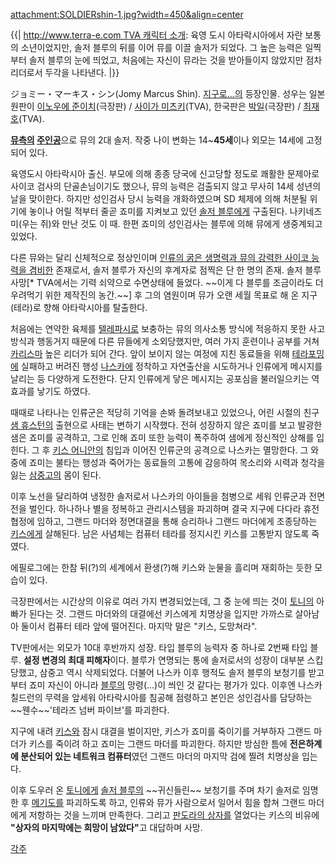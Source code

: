 attachment:SOLDIERshin-1.jpg?width=450&align=center

{{|
[[http://www.terra-e.com TVA 캐릭터 소개]]: 육영 도시 아타락시아에서 자란 보통의 소년이었지만, 솔저 블루의 뒤를 이어 뮤를 이끌 솔저가 되었다. 그 높은 능력은 일찍부터 솔저 블루의 눈에 띄었고, 처음에는 자신이 뮤라는 것을 받아들이지 않았지만 점차 리더로서 두각을 나타낸다.
|}}

ジョミー・マーキス・シン(Jomy Marcus Shin). [[지구로...]]의 등장인물. 성우는 일본 원판이 [[이노우에 준이치]](극장판) / [[사이가 미츠키]](TVA), 한국판은 [[박일]](극장판) / [[최재호]](TVA).

'''[[뮤]]측의 [[주인공]]'''으로 뮤의 2대 솔저. 작중 나이 변화는 14~'''45세'''이나 외모는 14세에 고정되어 있다.

육영도시 아타락시아 출신. 부모에 의해 종종 당국에 신고당할 정도로 쾌활한 문제아로 사이코 검사의 단골손님이기도 했으나, 뮤의 능력은 검출되지 않고 무사히 14세 성년의 날을 맞이한다. 하지만 성인검사 당시 능력을 개화하였으며 SD 체제에 의해 처분될 위기에 놓이나 어릴 적부터 줄곧 죠미를 지켜보고 있던 [[솔저 블루]]에게 구출된다. 나키네즈미(우는 쥐)와 만난 것도 이 때. 한편 죠미의 성인검사는 블루에 의해 뮤에게 생중계되고 있었다.

다른 뮤와는 달리 신체적으로 정상인이며 [[주인공 보정|인류의 굵은 생명력과 뮤의 강력한 사이코 능력을 겸비]]한 존재로서, 솔저 블루가 자신의 후계자로 점찍은 단 한 명의 존재. 솔저 블루 사망[* TVA에서는 기력 쇠약으로 수면상태에 들었다. ~~이게 다 블루를 조금이라도 더 우려먹기 위한 제작진의 농간.~~] 후 그의 염원이며 뮤가 오랜 세월 목표로 해 온 지구(테라)로 향해 아타락시아를 탈출한다.

처음에는 연약한 육체를 [[텔레파시]]로 보충하는 뮤의 의사소통 방식에 적응하지 못한 사고방식과 행동거지 때문에 다른 뮤들에게 소외당했지만, 여러 가지 훈련이나 공부를 거쳐 [[카리스마]] 높은 리더가 되어 간다. 앞이 보이지 않는 여정에 지친 동료들을 위해 [[테라포밍]]에 실패하고 버려진 행성 [[나스카]]에 정착하고 자연출산을 시도하거나 인류에게 메시지를 날리는 등 다양하게 도전한다. 단지 인류에게 닿은 메시지는 공포심을 불러일으키는 역효과를 낳기도 하였다.

때때로 나타나는 인류군은 적당히 기억을 손봐 돌려보내고 있었으나, 어린 시절의 친구 [[샘 휴스턴]]의 출현으로 사태는 변하기 시작했다. 전혀 성장하지 않은 죠미를 보고 발광한 샘은 죠미를 공격하고, 그로 인해 죠미 또한 능력이 폭주하여 샘에게 정신적인 상해를 입힌다. 그 후 [[키스 어니안]]의 침입과 이어진 인류군의 공격으로 나스카는 멸망한다. 그 와중에 죠미는 불타는 행성과 죽어가는 동료들의 고통에 감응하여 목소리와 시력과 청각을 잃는 [[삼중고]]의 몸이 된다.

이후 노선을 달리하여 냉정한 솔저로서 나스카의 아이들을 첨병으로 세워 인류군과 전면전을 벌인다. 하나하나 별을 정복하고 관리시스템을 파괴하며 결국 지구에 다다라 휴전협정에 임하고, 그랜드 마더와 정면대결을 통해 승리하나 그랜드 마더에게 조종당하는 [[키스 어니안|키스]]에게 살해된다. 남은 사념체는 컴퓨터 테라를 정지시킨 키스를 고통받지 않도록 죽였다.

에필로그에는 한참 뒤(?)의 세계에서 환생(?)해 키스와 눈물을 흘리며 재회하는 듯한 모습이 있다.

극장판에서는 시간상의 이유로 여러 가지 변경되었는데, 그 중 눈에 띄는 것이 [[토니(지구로...)|토니]]의 아빠가 된다는 것. 그랜드 마더와의 대결에선 키스에게 치명상을 입지만 가까스로 살아남아 둘이서 컴퓨터 테라 앞에 떨어진다. 마지막 말은 "키스, 도망쳐라".

TV판에서는 외모가 10대 후반까지 성장. 타입 블루의 능력자 중 하나로 2번째 타입 블루. '''설정 변경의 최대 피해자'''이다. 블루가 연명되는 통에 솔저로서의 성장이 대부분 스킵당했고, 삼중고 역시 삭제되었다. 더불어 나스카 이후 행적도 솔저 블루의 보청기를 받고부터 죠미 자신이 아니라 [[솔저 블루|블루]]의 망령(...)이 씌인 것 같다는 평가가 있다. 이후엔 나스카 칠드런의 무력을 앞세워 아타락시아를 침공해 점령하고 본인은 성인검사를 담당하는 ~~웬수~~'테라즈 넘버 파이브'를 파괴한다.

지구에 내려 [[키스 어니안|키스]]와 잠시 대결을 벌이지만, 키스가 죠미를 죽이기를 거부하자 그랜드 마더가 키스를 죽이려 하고 죠미는 그랜드 마더를 파괴한다. 하지만 방심한 틈에 '''전은하계에 분산되어 있는 네트워크 컴퓨터'''였던 그랜드 마더의 마지막 검에 찔려 치명상을 입는다.

이후 도우러 온 [[토니(지구로...)|토니]]에게 [[솔저 블루]]의 ~~귀신들린~~ 보청기를 주며 차기 솔저로 임명한 후 [[메기도]]를 파괴하도록 하고, 인류와 뮤가 사람으로서 일어서 힘을 합쳐 그랜드 마더에게 저항하는 것을 느끼며 만족한다. 그리고 [[판도라의 상자]]를 열었다는 키스의 비유에 '''"상자의 마지막에는 희망이 남았다"'''고 대답하며 사망.

[[각주]]
